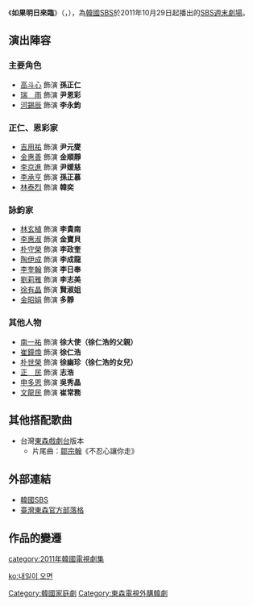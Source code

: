 {{Infobox Television
| show_name         = 如果明日來臨
| original_name      = {{lang|ko|내일이 오면}}
| image                = [[File:If_TMR_Come.jpg|250px]]
| writer                 = [[金正秀|金正秀]] 
| director             = [[張容佑|張容佑]]
| starring             = [[高斗心|高斗心]]、[[瑞雨|瑞　雨]]、[[河錫辰|河錫辰]]、<br>[[李奎翰|李奎翰]]
| country              = {{KOR}}
| language             = [[韩语|韩语]]
| num_seasons          = 
| num_episodes         = 51
| list_episodes        = 
| runtime              = 
| company              = 
| distributor          = 
| channel              = [[SBS株式會社|SBS]]
| first_run            = {{KOR}}
| first_aired          = {{start date|2011|10|29}}
| last_aired           = {{end date|2012|4|22}}
| preceded_by          = 
| followed_by          = 
| website              = http://tv.sbs.co.kr/tomorrow/ 
| 台灣名稱   = 當愛來敲門
}}
《'''如果明日來臨'''》（{{lang-ko|'''내일이 오면'''}}，{{lang-en|'''If Tomorrow Comes'''}}），為[[韓國|韓國]][[SBS|SBS]]於2011年10月29日起播出的[[SBS週末劇場|SBS週末劇場]]。

== 演出陣容 ==
===主要角色===
*[[高斗心|高斗心]] 飾演 '''孫正仁'''
*[[瑞雨|瑞　雨]] 飾演 '''尹恩彩'''
*[[河錫辰|河錫辰]] 飾演 '''李永鈞'''

===正仁、恩彩家===
*[[吉用祐|吉用祐]] 飾演 '''尹元燮'''
*[[金慧渲|金惠善]] 飾演 '''金順靜'''
*[[李京進|李京進]] 飾演 '''尹媛慈'''
*[[李承亨|李承亨]] 飾演 '''孫正慕'''
*[[林泰烈|林泰烈]] 飾演 '''韓奕'''

===詠鈞家===
*[[林玄植|林玄植]] 飾演 '''李貴南'''
*[[李惠淑|李惠淑]] 飾演 '''金寶貝'''
*[[朴守榮|朴守榮]] 飾演 '''李政奎'''
*[[印喬鎮|陶伊成]] 飾演 '''李成龍'''
*[[李奎翰|李奎翰]] 飾演 '''李日奉'''
*[[劉莉雅|劉莉雅]] 飾演 '''李志美'''
*[[徐有晶|徐有晶]] 飾演 '''賢淑姐'''
*[[金昭娟|金昭娟]] 飾演 '''多靜'''

===其他人物===
*[[南一祐|南一祐]] 飾演 '''徐大使（徐仁浩的父親）'''
*[[崔鐘煥|崔鐘煥]] 飾演 '''徐仁浩'''
*[[朴世榮|朴世榮]] 飾演 '''徐幽珍（徐仁浩的女兒）'''
*[[正民|正　民]] 飾演 '''志浩'''
*[[申多恩|申多恩]] 飾演 '''吳秀晶'''
*[[文龍民|文龍民]] 飾演 '''崔常務'''

== 其他搭配歌曲 ==
*台灣[[東森戲劇台|東森戲劇台]]版本
**片尾曲：[[鄒宗翰|鄒宗翰]]《不忍心讓你走》

== 外部連結 ==
*[http://tv.sbs.co.kr/tomorrow/ 韓國SBS]{{Wayback|url=http://tv.sbs.co.kr/tomorrow/ |date=20111115192927 }}{{ko icon}}
*[https://web.archive.org/web/20141222220339/http://blog.ebc.net.tw/apps/tomorrow/ 臺灣東森官方部落格]{{zh-tw}}

== 作品的變遷 ==
{{電視節目的變遷
|電視台={{KOR}} [[SBS株式會社|SBS]]
|播放檔次=[[SBS_週末劇場|週末劇場]]
|節目名稱=如果明日來臨<br>（2011年10月29日 - 2012年4月22日）
|上一節目=[[我的愛在我身邊|我的愛在我身邊]]<br>（2011年5月7日 - 2011年10月23日）
|下一節目=[[美味人生_(韓國電視劇)|美味人生]]<br>（2012年4月28日 - 2012年9月23日）
}}
{{電視節目的變遷
| 電視台={{flagicon|Taiwan}} 台灣 [[東森戲劇台|東森戲劇台]]
| 播放檔次=星期一至五 21:00 - 22:00<br />（12/11起改為 20:00 - 22:00)<br />（01/15起改為 20:00 - 21:00)
| 節目名稱=當愛來敲門<br />（2012年12月3日 - 2013年1月18日）
| 上一節目=[[只有你_(2011年電視劇)|逆轉千金]]<br />（2012年10月4日 - 2012年11月30日）
| 下一節目=[[發酵家族|發酵家族]]<br />(2013年1月15日 - 2013年2月8日)
}}
{{SBS 週末劇場}}
{{2012年台灣播出之韓劇}}
{{DEFAULTSORT:Naeil-i Omyeon}}
[[category:2011年韓國電視劇集|category:2011年韓國電視劇集]]
[[Category:韓國家庭劇|Category:韓國家庭劇]]
[[Category:東森電視外購韓劇|Category:東森電視外購韓劇]]

[[ko:내일이_오면|ko:내일이 오면]]